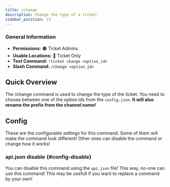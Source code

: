 ```yaml
---
title: /change
description: Change the type of a ticket!
sidebar_position: 13
---
```


### General Information
- **Permissions:** 🟠 Ticket Admins
- **Usable Locations:** 🔴 Ticket Only
- **Text Command:** `!ticket change <option_id>`
- **Slash Command:** `/change <option_id>`

## Quick Overview
The /change command is used to change the type of the ticket. You need to choose between one of the option ids from the `config.json`.
**It will also rename the prefix from the channel name!**

<GoodImage src="/img/docs-v3/commands/change.png" size="50%"></GoodImage>

## Config
These are the <InlineLink url="docs/config/main" isdoc="true">configurable settings</InlineLink> for this command.
Some of them will make the command look different!
Other ones can disable the command or change how it works!

### <InlineLink url="docs/config/api" isdoc="true"><LabelText color="red">api.json</LabelText></InlineLink> disable \{#config-disable}
You can disable this command using the `api.json` file! This way, no-one can use this command!
This may be usefull if you want to replace a command by your own!